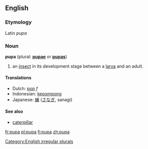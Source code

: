 ==English==
===Etymology===
Latin ''pupa''
===Noun===
'''pupa''' (plural: '''[[pupae]]''' or '''[[pupas]]''')

#an [[insect]] in its development stage between a [[larva]] and an adult.

====Translations====
*Dutch: [[pop]] ''f''
*Indonesian: [[kepompong]]
*Japanese: [[蛹]] ([[さなぎ]], sanagi)

==== See also ====
*[[caterpillar]]

[[Category:English irregular plurals]]

[[fr:pupa]]
[[pl:pupa]]
[[fi:pupa]]
[[zh:pupa]]